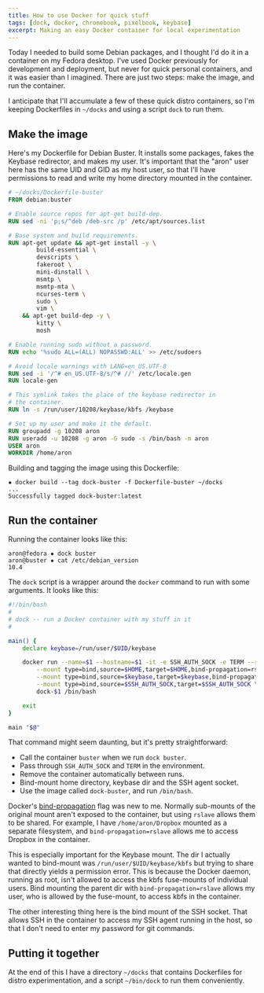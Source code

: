 ```yaml
---
title: How to use Docker for quick stuff
tags: [dock, docker, chromebook, pixelbook, keybase]
excerpt: Making an easy Docker container for local experimentation
---
```


Today I needed to build some Debian packages, and I thought I'd do it in
a container on my Fedora desktop. I've used Docker previously for development
and deployment, but never for quick personal containers, and it was easier than
I imagined. There are just two steps: make the image, and run the container.

I anticipate that I'll accumulate a few of these quick distro containers, so I'm
keeping Dockerfiles in `~/docks` and using a script `dock` to run them.

## Make the image

Here's my Dockerfile for Debian Buster. It installs some packages, fakes the
Keybase redirector, and makes my user. It's important that the "aron" user here
has the same UID and GID as my host user, so that I'll have permissions to read
and write my home directory mounted in the container.

```Dockerfile
# ~/docks/Dockerfile-buster
FROM debian:buster

# Enable source repos for apt-get build-dep.
RUN sed -ni 'p;s/^deb /deb-src /p' /etc/apt/sources.list

# Base system and build requirements.
RUN apt-get update && apt-get install -y \
        build-essential \
        devscripts \
        fakeroot \
        mini-dinstall \
        msmtp \
        msmtp-mta \
        ncurses-term \
        sudo \
        vim \
    && apt-get build-dep -y \
        kitty \
        mosh

# Enable running sudo without a password.
RUN echo '%sudo ALL=(ALL) NOPASSWD:ALL' >> /etc/sudoers

# Avoid locale warnings with LANG=en_US.UTF-8
RUN sed -i '/^# en_US.UTF-8/s/^# //' /etc/locale.gen
RUN locale-gen

# This symlink takes the place of the keybase redirector in
# the container.
RUN ln -s /run/user/10208/keybase/kbfs /keybase

# Set up my user and make it the default.
RUN groupadd -g 10208 aron
RUN useradd -u 10208 -g aron -G sudo -s /bin/bash -m aron
USER aron
WORKDIR /home/aron
```

Building and tagging the image using this Dockerfile:

```
✸ docker build --tag dock-buster -f Dockerfile-buster ~/docks
...
Successfully tagged dock-buster:latest
```

## Run the container

Running the container looks like this:

```
aron@fedora ✸ dock buster
aron@buster ✸ cat /etc/debian_version
10.4
```

The `dock` script is a wrapper around the `docker` command to run with some
arguments. It looks like this:

```bash
#!/bin/bash
#
# dock -- run a Docker container with my stuff in it
#

main() {
    declare keybase=/run/user/$UID/keybase

    docker run --name=$1 --hostname=$1 -it -e SSH_AUTH_SOCK -e TERM --rm \
        --mount type=bind,source=$HOME,target=$HOME,bind-propagation=rslave \
        --mount type=bind,source=$keybase,target=$keybase,bind-propagation=rslave \
        --mount type=bind,source=$SSH_AUTH_SOCK,target=$SSH_AUTH_SOCK \
        dock-$1 /bin/bash

    exit
}

main "$@"
```

That command might seem daunting, but it's pretty straightforward:

* Call the container `buster` when we run `dock buster`.
* Pass through `SSH_AUTH_SOCK` and `TERM` in the environment.
* Remove the container automatically between runs.
* Bind-mount home directory, keybase dir and the SSH agent socket.
* Use the image called `dock-buster`, and run `/bin/bash`.

Docker's
[bind-propagation](https://docs.docker.com/storage/bind-mounts/#configure-bind-propagation)
flag was new to me. Normally sub-mounts of the original mount aren't exposed to
the container, but using `rslave` allows them to be shared. For example, I have
`/home/aron/Dropbox` mounted as a separate filesystem, and
`bind-propagation=rslave` allows me to access Dropbox in the container.

This is especially important for the Keybase mount. The dir I actually wanted to
bind-mount was `/run/user/$UID/keybase/kbfs` but trying to share that directly
yields a permission error. This is because the Docker daemon, running as root,
isn't allowed to access the kbfs fuse-mounts of individual users. Bind mounting
the parent dir with `bind-propagation=rslave` allows my user, who is allowed by
the fuse-mount, to access kbfs in the container.

The other interesting thing here is the bind mount of the SSH socket. That
allows SSH in the container to access my SSH agent running in the host, so that
I don't need to enter my password for git commands.

## Putting it together

At the end of this I have a directory `~/docks` that contains Dockerfiles for
distro experimentation, and a script `~/bin/dock` to run them conveniently.
